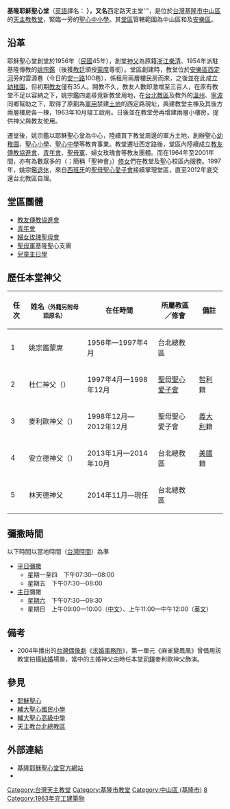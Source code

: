 {{Infobox church
| name                 = 西定路天主堂
| fullname             = 天主教基隆耶穌聖心堂
| image                = Sacred Heart of Jesus Church Keelung.jpg
| location             = [[基隆市|基隆市]][[中山區_(基隆市)|中山區]][[西定路|西定路]]166號
| country              = {{ROC-TW}}
| denomination         = [[天主教會|天主教會]]
| website              = 
| founded date         = 1956年：堂區成立<br>1963年10月：新堂落成祝聖
| parish               = 耶穌聖心堂區
| diocese              = [[天主教台北總教區|台北總教區]]第八總鐸區
}}
'''基隆耶穌聖心堂'''（[[英語|英語]]譯名：'''{{lang|en|Sacred Heart of Jesus Parish church, Keelung'''}}<!--，{{kj|1956年||||S}}-->），又名'''西定路天主堂'''，是位於[[台灣|台灣]][[基隆市|基隆市]][[中山區_(基隆市)|中山區]]的[[天主教|天主教]][[教堂|教堂]]，緊臨一旁的[[輔大聖心高級中學|聖心中小學]]。其[[堂區|堂區]]管轄範圍為中山區和及[[安樂區|安樂區]]。

== 沿革 ==
耶穌聖心堂創堂於1956年（[[民國紀年|民國]]45年），創堂[[神父|神父]]為原籍[[浙江省|浙江]][[乐清市|樂清]]、1954年派駐基隆傳教的[[姚宗鑑|姚宗鑑]]（後獲[[教廷|教廷]]頒授[[蒙席|蒙席]]尊銜）。堂區創建時，教堂位於[[安樂區|安樂區]][[西定河|西定河]]旁的雲源巷（今日的[[安一路|安一路]]100巷），係租用兩層樓民房而來，之後並在此成立[[幼稚園|幼稚園]]，但初期[[教友|教友]]僅有35人。開教不久，教友人數即激增至三百人，在原有教堂不足以容納之下，姚宗鑑四處尋覓新教堂用地，在[[天主教台北總教區|台北教區]]及教外的[[溫州|溫州]]、[[寧波|寧波]]同鄉幫助之下，取得了原劃為[[中華民國國軍|軍用]]禁建[[土地|土地]]的西定路現址，興建教堂主棟及其後方兩層樓房各一棟，1963年10月竣工啟用。日後並在教堂旁再增建兩層小樓房，提供神父與教友使用。

遷堂後，姚宗鑑以耶穌聖心堂為中心，陸續買下教堂周邊的軍方土地，創辦聖心[[幼稚園|幼稚園]]、[[輔大聖心國民小學|聖心小學]]、[[輔大聖心高級中學|聖心中學]]等教育事業。教堂遷址西定路後，堂區內陸續成立[[教友傳教協進會|教友傳教協進會]]、[[青年會|青年會]]、[[聖母軍|聖母軍]]、婦女玫瑰會等教友團體。而在1964年至2001年間，亦有為數眾多的{{link-en|聖神婢女傳教修女會|Missionary Sisters Servants of the Holy Spirit}}（{{lang|la|SSpS}}；簡稱「聖神會」）[[修女|修女]]們在教堂及聖心校區內服務。1997年，姚宗鑑[[退休|退休]]，來自[[西班牙|西班牙]]的[[聖母聖心愛子會|聖母聖心愛子會]]接續掌理堂區，直至2012年底交還台北教區自理。

== 堂區團體 ==
* [[教友傳教協進會|教友傳教協進會]]
* [[青年會|青年會]]
* [[婦女會|婦女玫瑰聖母會]]
* [[聖母軍|聖母軍]]基隆聖心支團
* [[兒童|兒童]][[主日學|主日學]]

== 歷任本堂神父 ==
{|class="wikitable" 
!任次!!姓名<small>（外籍另附母語原名）</small>!!在任時間!!所屬教區／修會!!備註
|-align=center
|1
|姚宗鑑蒙席
|1956年—1997年4月
|台北總教區
|
|-align=center
|2
|杜仁神父（{{lang|en|Fr. Arturo Morales, CMF}}）
|1997年4月—1998年12月
|[[聖母聖心愛子會|聖母聖心愛子會]]
|[[智利|智利]]籍
|-align=center
|3
|麥利歐神父（{{lang|en|Fr. Mario Bonfaini, CMF}}）
|1998年12月—2012年12月
|聖母聖心愛子會
|[[義大利|義大利]]籍
|-align=center
|4
|安立德神父（{{lang|en|Fr. James Elliot}}）
|2013年1月—2014年10月
|台北總教區
|[[美國|美國]]籍
|-align=center
|5
|林天德神父
|2014年11月—現任
|台北總教區
|
|}

<!--==建築== 建地1400坪，全長120呎，寬50呎。[[鐘樓|鐘樓]]高90呎，堂內高45呎。座位1000人。-->

== 彌撒時間 ==
以下時間以當地時間（[[國家標準時間|台灣時間]]）為準

* [[平日|平日]][[彌撒|彌撒]]
**星期一至四　下午07:30—08:00
**星期五　下午07:30—08:00
* [[主日|主日]]彌撒
**[[星期六|星期六]]　下午07:30—08:30
**星期日　上午09:00—10:00（[[中文|中文]]）、上午11:00—中午12:00（[[英文|英文]]）

== 備考 ==
*2004年播出的[[台灣偶像劇|台灣偶像劇]]《[[求婚事務所|求婚事務所]]》，第一單元《麻雀變鳳凰》曾借用該教堂拍攝[[結婚|結婚]]場景，當中的主婚神父由時任本堂[[司鐸|司鐸]]麥利歐神父飾演。

== 參見 ==
* [[耶穌聖心|耶穌聖心]]
* [[輔大聖心國民小學|輔大聖心國民小學]]
* [[輔大聖心高級中學|輔大聖心高級中學]]
* [[天主教台北總教區|天主教台北總教區]]

==外部連結==
* [http://www.ephotocloud.com/24/ 基隆耶穌聖心堂官方網站] {{Wayback|url=http://www.ephotocloud.com/24/ |date=20200804145705 }}
* {{facebook|ji.l.shi.3|基隆耶穌聖心堂}}

[[Category:台灣天主教堂|Category:台灣天主教堂]]
[[Category:基隆市教堂|Category:基隆市教堂]]
[[Category:中山區_(基隆市)|Category:中山區 (基隆市)]]
[[Category:天主教台北總教區|8]]
[[Category:1963年完工建築物|Category:1963年完工建築物]]